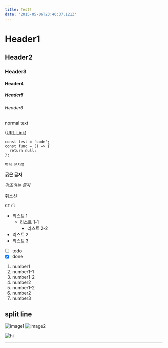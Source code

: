```yaml
---
title: Test!
date: '2015-05-06T23:46:37.121Z'
---
```



# Header1

## Header2

### Header3

#### Header4

##### Header5

###### Header6

normal text

([URL Link](https://en.wikipedia.org/wiki/Salted_duck_egg))

```tsx title=create highlight=1,3
const test = 'code';
const func = () => {
  return null;
};
```

`백틱 문자열`

**굵은 글자**

_강조하는 글자_

~~취소선~~

<Kbd>Ctrl</Kbd>

- 리스트 1
  - 리스트 1-1
    - 리스트 2-2
- 리스트 2
- 리스트 3

- [ ] todo
- [x] done

1. number1
1. number1-1
1. number1-2
1. number2
1. number1-2
1. number2
1. number3

## split line

![image1](./test.png)
![image2](../../../images/icon.png)

<Image src={testPng} alt="hi" />

---
